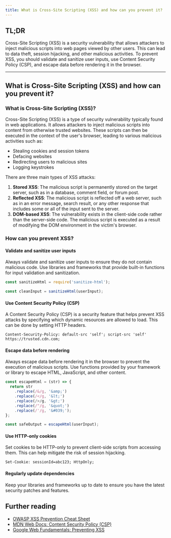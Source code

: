 ```yaml
---
title: What is Cross-Site Scripting (XSS) and how can you prevent it?
---
```


## TL;DR

Cross-Site Scripting (XSS) is a security vulnerability that allows attackers to inject malicious scripts into web pages viewed by other users. This can lead to data theft, session hijacking, and other malicious activities. To prevent XSS, you should validate and sanitize user inputs, use Content Security Policy (CSP), and escape data before rendering it in the browser.

---

## What is Cross-Site Scripting (XSS) and how can you prevent it?

### What is Cross-Site Scripting (XSS)?

Cross-Site Scripting (XSS) is a type of security vulnerability typically found in web applications. It allows attackers to inject malicious scripts into content from otherwise trusted websites. These scripts can then be executed in the context of the user's browser, leading to various malicious activities such as:

- Stealing cookies and session tokens
- Defacing websites
- Redirecting users to malicious sites
- Logging keystrokes

There are three main types of XSS attacks:

1. **Stored XSS**: The malicious script is permanently stored on the target server, such as in a database, comment field, or forum post.
2. **Reflected XSS**: The malicious script is reflected off a web server, such as in an error message, search result, or any other response that includes some or all of the input sent to the server.
3. **DOM-based XSS**: The vulnerability exists in the client-side code rather than the server-side code. The malicious script is executed as a result of modifying the DOM environment in the victim's browser.

### How can you prevent XSS?

#### Validate and sanitize user inputs

Always validate and sanitize user inputs to ensure they do not contain malicious code. Use libraries and frameworks that provide built-in functions for input validation and sanitization.

```js
const sanitizeHtml = require('sanitize-html');

const cleanInput = sanitizeHtml(userInput);
```

#### Use Content Security Policy (CSP)

A Content Security Policy (CSP) is a security feature that helps prevent XSS attacks by specifying which dynamic resources are allowed to load. This can be done by setting HTTP headers.

```http
Content-Security-Policy: default-src 'self'; script-src 'self' https://trusted.cdn.com;
```

#### Escape data before rendering

Always escape data before rendering it in the browser to prevent the execution of malicious scripts. Use functions provided by your framework or library to escape HTML, JavaScript, and other content.

```js
const escapeHtml = (str) => {
  return str
    .replace(/&/g, '&amp;')
    .replace(/</g, '&lt;')
    .replace(/>/g, '&gt;')
    .replace(/"/g, '&quot;')
    .replace(/'/g, '&#039;');
};

const safeOutput = escapeHtml(userInput);
```

#### Use HTTP-only cookies

Set cookies to be HTTP-only to prevent client-side scripts from accessing them. This can help mitigate the risk of session hijacking.

```http
Set-Cookie: sessionId=abc123; HttpOnly;
```

#### Regularly update dependencies

Keep your libraries and frameworks up to date to ensure you have the latest security patches and features.

## Further reading

- [OWASP XSS Prevention Cheat Sheet](https://cheatsheetseries.owasp.org/cheatsheets/Cross_Site_Scripting_Prevention_Cheat_Sheet.html)
- [MDN Web Docs: Content Security Policy (CSP)](https://developer.mozilla.org/en-US/docs/Web/HTTP/CSP)
- [Google Web Fundamentals: Preventing XSS](https://developers.google.com/web/fundamentals/security/csp)
